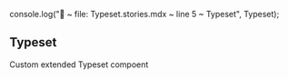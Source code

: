 

console.log("🚀 ~ file: Typeset.stories.mdx ~ line 5 ~ Typeset", Typeset);



<Meta title="Components/Typeset" />

## Typeset

Custom extended Typeset compoent

<Preview>
    <Typeset fontSize="14px" variants= {{"fontSize": fontSize}}/>
</Preview>
